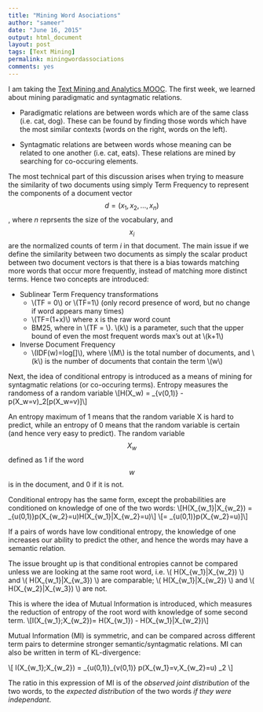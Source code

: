 ```yaml
---
title: "Mining Word Asociations"
author: "sameer"
date: "June 16, 2015"
output: html_document
layout: post
tags: [Text Mining]
permalink: miningwordassociations
comments: yes
---
```


I am taking the [Text Mining and Analytics MOOC](https://www.coursera.org/course/textanalytics). The first week, we learned about mining paradigmatic and syntagmatic relations.

- Paradigmatic relations are between words which are of the same class (i.e. cat, dog). These can be found by finding those words which have the most similar contexts (words on the right, words on the left).

- Syntagmatic relations are between words whose meaning can be related to one another (i.e. cat, eats). These relations are mined by searching for co-occuring elements.  

The most technical part of this discussion arises when trying to measure the similarity of two documents using simply Term Frequency to represent the components of a document vector $$d = (x_1,x_2,\dots,x_n)$$, where _n_ reprsents the size of the vocabulary, and $$x_i$$ are the normalized counts of term _i_ in that document. The main issue if we define the similarity between two documents as simply the scalar product between two document vectors is that
there is a bias towards matching more words that occur more frequently, instead of matching more distinct terms. Hence two concepts are introduced:

- Sublinear Term Frequency transformations  
  + \\(TF = 0\\) or \\(TF=1\\) (only record presence of word, but no change if word appears many times)
  + \\(TF=\log(1+x)\\) where x is the raw word count
  + BM25, where in \\(TF = \frac{(k+1)x}{x+k}\\). \\(k\\) is a parameter, such that the upper bound of even the most frequent words max's out at \\(k+1\\)
  
- Inverse Document Frequency  
  + \\(IDF(w)=log[\frac{M+1}{k}]\\), where \\(M\\) is the total number of documents, and \\(k\\) is the number of documents that contain the term \\(w\\)
 
Next, the idea of conditional entropy is introduced as a means of mining for syntagmatic relations (or co-occuring terms). Entropy measures the randomess of a random variable
\\[H(X_w) = \sum_{v\in(0,1)} -p(X_w=v)\cdot\log_2[p(X_w=v)]\\]

An entropy maximum of 1 means that the random variable X is hard to predict, while an entropy of 0 means that the random variable is certain (and hence very easy to predict). The random variable $$X_w$$ defined as 1 if the word $$w$$ is in the document, and 0 if it is not.

Conditional entropy has the same form, except the probabilities are conditioned on knowledge of one of the two words: 
\\[H(X\_{w_1}|X\_{w_2}) = \sum\_{u\in(0,1)}\lbrace p(X\_{w\_2}=u)\cdot H(X\_{w\_1}|X\_{w\_2}=u)\rbrace\\]
\\[= \sum\_{u\in(0,1)}\lbrace p(X\_{w\_2}=u)\cdot [\sum\_{v\in(0,1)} -p(X\_{w\_1}=v|X\_{w\_2=u})\cdot\log\_2[p(X\_{w\_1}=v|X\_{w\_2=u})]]\rbrace\\]

If a pairs of words have low conditional entropy, the knowledge of one increases our ability to predict the other, and hence the words may have a semantic relation.  

The issue brought up is that conditional entropies cannot be compared unless we are looking at the same root word, i.e.
\\( H(X\_{w\_1}|X\_{w\_2}) \\)
and 
\\( H(X\_{w\_1}|X\_{w\_3}) \\)
are comparable; 
\\( H(X\_{w\_1}|X\_{w\_2}) \\)
and 
\\( H(X\_{w\_2}|X\_{w\_3}) \\)
are not.

This is where the idea of Mutual Information is introduced, which measures the reduction of entropy of the root word with knowledge of some second term. 
\\[I(X\_{w\_1};X\_{w\_2})= H(X\_{w\_1}) - H(X\_{w\_1}|X\_{w\_2})\\]

Mutual Information (MI) is symmetric, and can be compared across different term pairs to determine stronger semantic/syntagmatic relations. MI can also be written in term of KL-divergence:

\\[ I(X\_{w\_1};X\_{w\_2}) = \sum\_{u\in(0,1)}\sum\_{v\in(0,1)} p(X\_{w\_1}=v,X\_{w\_2}=u) \cdot
\log\_2 \frac{p(X\_{w\_1}=v,X\_{w\_2}=u)}{p(X\_{w\_1}=v)p(X\_{w\_2}=u)}
\\]

The ratio in this expression of MI is of the _observed joint distribution_ of the two words, to the _expected distribution_ of the two words _if they were independant_.